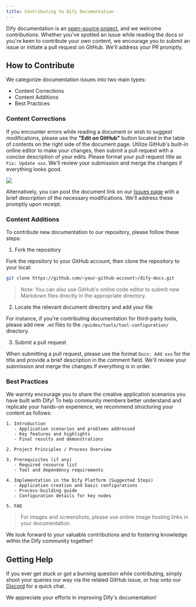 ```yaml
---
title: Contributing to Dify Documentation
---
```



Dify documentation is an [open-source project](https://github.com/langgenius/dify-docs-mintlify), and we welcome contributions. Whether you've spotted an issue while reading the docs or you're keen to contribute your own content, we encourage you to submit an issue or initiate a pull request on GitHub. We'll address your PR promptly.

## How to Contribute

We categorize documentation issues into two main types:

* Content Corrections
* Content Additions
* Best Practices

### Content Corrections

If you encounter errors while reading a document or wish to suggest modifications, please use the **"Edit on GitHub"** button located in the table of contents on the right side of the document page. Utilize GitHub's built-in online editor to make your changes, then submit a pull request with a concise description of your edits. Please format your pull request title as `Fix: Update xxx`. We'll review your submission and merge the changes if everything looks good.

![](https://assets-docs.dify.ai/dify-enterprise-mintlify/en/community/29a6fe7b317ddb667cb3a58a8fdc4c56.png)

Alternatively, you can post the document link on our [Issues page](https://github.com/langgenius/dify-docs/issues) with a brief description of the necessary modifications. We'll address these promptly upon receipt.

### Content Additions

To contribute new documentation to our repository, please follow these steps:

1. Fork the repository

Fork the repository to your GitHub account, then clone the repository to your local:

```bash
git clone https://github.com/<your-github-account>/dify-docs.git
```

> Note: You can also use GitHub's online code editor to submit new Markdown files directly in the appropriate directory.

2. Locate the relevant document directory and add your file

For instance, if you're contributing documentation for third-party tools, please add new `.md` files to the `/guides/tools/tool-configuration/` directory.

3. Submit a pull request

When submitting a pull request, please use the format `Docs: Add xxx` for the title and provide a brief description in the comment field. We'll review your submission and merge the changes if everything is in order.

### Best Practices

We warmly encourage you to share the creative application scenarios you have built with Dify! To help community members better understand and replicate your hands-on experience, we recommend structuring your content as follows:


```text
1. Introduction
   - Application scenarios and problems addressed
   - Key features and highlights
   - Final results and demonstrations

2. Project Principles / Process Overview

3. Prerequisites (if any)
   - Required resource list
   - Tool and dependency requirements

4. Implementation in the Dify Platform (Suggested Steps)
   - Application creation and basic configurations
   - Process-building guide
   - Configuration details for key nodes

5. FAQ
```

> For images and screenshots, please use online image hosting links in your documentation.

We look forward to your valuable contributions and to fostering knowledge within the Dify community together!

## Getting Help

If you ever get stuck or got a burning question while contributing, simply shoot your queries our way via the related GitHub issue, or hop onto our [Discord](https://discord.com/invite/8Tpq4AcN9c) for a quick chat.

We appreciate your efforts in improving Dify's documentation!
